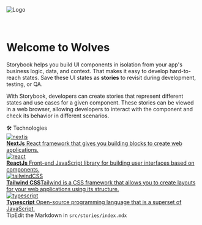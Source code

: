 

<Meta title="Home" />

<style>
  {`
    .center {
      width: 100%;
      display: flex;
      align-items: center;
      justify-content: center;
    }

    .textCenter {
      text-align: center;
    }

    .subheading {
      --mediumdark: '#999999';
      font-weight: 700;
      font-size: 13px;
      color: #999;
      letter-spacing: 6px;
      line-height: 24px;
      text-transform: uppercase;
      margin-bottom: 12px;
      margin-top: 40px;
    }

    .link-list {
      display: grid;
      grid-template-columns: 1fr;
      grid-template-rows: 1fr 1fr;
      row-gap: 10px;
    }

    @media (min-width: 620px) {
      .link-list {
        row-gap: 20px;
        column-gap: 20px;
        grid-template-columns: 1fr 1fr;
      }
    }

    @media all and (-ms-high-contrast:none) {
    .link-list {
        display: -ms-grid;
        -ms-grid-columns: 1fr 1fr;
        -ms-grid-rows: 1fr 1fr;
      }
    }

    .link-item {
      display: block;
      padding: 20px;
      border: 1px solid #00000010;
      border-radius: 5px;
      transition: background 150ms ease-out, border 150ms ease-out, transform 150ms ease-out;
      color: #333333;
      display: flex;
      align-items: flex-start;
    }

    .link-item:hover {
      border-color: #1EA7FD50;
      transform: translate3d(0, -3px, 0);
      box-shadow: rgba(0, 0, 0, 0.08) 0 3px 10px 0;
    }

    .link-item:active {
      border-color: #1EA7FD;
      transform: translate3d(0, 0, 0);
    }

    .link-item strong {
      font-weight: 700;
      display: block;
      margin-bottom: 2px;
    }

    .link-item-img-wrapper {
      height: 40px;
      width: 40px;
      margin-right: 15px;
      flex: none;
    }

    .link-item span,
    .link-item p {
      margin: 0;
      font-size: 14px;
      line-height: 20px;
    }

    .tip {
      display: inline-block;
      border-radius: 1em;
      font-size: 11px;
      line-height: 12px;
      font-weight: 700;
      background: #E7FDD8;
      color: #66BF3C;
      padding: 4px 12px;
      margin-right: 10px;
      vertical-align: top;
    }

    .tip-wrapper {
      font-size: 13px;
      line-height: 20px;
      margin-top: 40px;
      margin-bottom: 40px;
    }

    .tip-wrapper code {
      font-size: 12px;
      display: inline-block;
    }
  `}
</style>

<div className="center">
  <Image src="img/icon-512.png" alt="Logo" width={50} height={50} />
</div>

<br />
<br />

<h1 className="textCenter">Welcome to Wolves</h1>

Storybook helps you build UI components in isolation from your app's business logic, data, and context.
That makes it easy to develop hard-to-reach states. Save these UI states as **stories** to revisit during development, testing, or QA.

With Storybook, developers can create stories that represent different states and use cases for a given component. These stories can be viewed in a web browser, allowing developers to interact with the component and check its behavior in different scenarios.

<div className="subheading">🛠 Technologies</div>

<div className="link-list">
  <a className="link-item" href="https://nextjs.org" target="_blank">
    <div className="link-item-img-wrapper">
      <Image
        src="https://raw.githubusercontent.com/devicons/devicon/1119b9f84c0290e0f0b38982099a2bd027a48bf1/icons/nextjs/nextjs-original.svg"
        width={48}
        height={48}
        alt="nextjs"
      />
    </div>
    <span>
      <strong>NextJs</strong>
      React framework that gives you building blocks to create web applications.
    </span>
  </a>
  <a className="link-item" href="https://react.dev" target="_blank">
    <div className="link-item-img-wrapper">
      <Image
        src="https://raw.githubusercontent.com/devicons/devicon/1119b9f84c0290e0f0b38982099a2bd027a48bf1/icons/react/react-original.svg"
        width={48}
        height={48}
        alt="react"
      />
    </div>
    <span>
      <strong>ReactJs</strong>
      Front-end JavaScript library for building user interfaces based on components.
    </span>
  </a>
  <a className="link-item" href="https://tailwindcss.com" target="_blank">
    <div className="link-item-img-wrapper">
      <Image
        src="https://raw.githubusercontent.com/tandpfun/skill-icons/59059d9d1a2c092696dc66e00931cc1181a4ce1f/icons/TailwindCSS-Dark.svg"
        width={48}
        height={48}
        alt="tailwindCSS"
      />
    </div>
    <span>
      <strong>Tailwind CSS</strong>Tailwind is a CSS framework that allows you
      to create layouts for your web applications using its structure.
    </span>
  </a>
  <a
    className="link-item"
    href="https://www.typescriptlang.org"
    target="_blank"
  >
    <div className="link-item-img-wrapper">
      <Image
        src="https://raw.githubusercontent.com/devicons/devicon/1119b9f84c0290e0f0b38982099a2bd027a48bf1/icons/typescript/typescript-original.svg"
        width={48}
        height={48}
        alt="typescript"
      />
    </div>
    <span>
      <strong>Typescript</strong>
      Open-source programming language that is a superset of JavaScript.
    </span>
  </a>
</div>

<div className="tip-wrapper">
  <span className="tip">Tip</span>Edit the Markdown in
  <code>src/stories/index.mdx</code>
</div>
